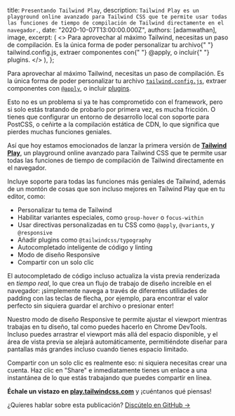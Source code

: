 
  title: `Presentando Tailwind Play`,
  description: `Tailwind Play es un playground online avanzado para Tailwind CSS que te permite usar todas las funciones de tiempo de compilación de Tailwind directamente en el navegador.`,
  date: "2020-10-07T13:00:00.000Z",
  authors: [adamwathan],
  image,
  excerpt: (
    <>
      Para aprovechar al máximo Tailwind, necesitas un paso de compilación. Es la única forma de poder personalizar tu archivo{" "}
      <Link href="https://v2.tailwindcss.com/docs/configuration">tailwind.config.js</Link>, extraer componentes con{" "}
      <Link href="https://v2.tailwindcss.com/docs/functions-and-directives#apply">@apply</Link>, o incluir{" "}
      <Link href="https://v2.tailwindcss.com/docs/plugins">plugins</Link>.
    </>
  ),
};

<YouTubeVideo id="eCWhTZ34Hck" />

Para aprovechar al máximo Tailwind, necesitas un paso de compilación. Es la única forma de poder personalizar tu archivo [`tailwind.config.js`](https://v2.tailwindcss.com/docs/configuration), extraer componentes con [`@apply`](https://v2.tailwindcss.com/docs/functions-and-directives#apply), o incluir [plugins](https://v2.tailwindcss.com/docs/plugins).

Esto no es un problema si ya te has comprometido con el framework, pero si solo estás tratando de probarlo por primera vez, es mucha fricción. O tienes que configurar un entorno de desarrollo local con soporte para PostCSS, o ceñirte a la compilación estática de CDN, lo que significa que pierdes muchas funciones geniales.

Así que hoy estamos emocionados de lanzar la primera versión de [**Tailwind Play**](https://play.tailwindcss.com), un playground online avanzado para Tailwind CSS que te permite usar todas las funciones de tiempo de compilación de Tailwind directamente en el navegador.

Incluye soporte para todas las funciones más geniales de Tailwind, además de un montón de cosas que son incluso mejores en Tailwind Play que en tu editor, como:

- Personalizar tu tema de Tailwind
- Habilitar variantes especiales, como `group-hover` o `focus-within`
- Usar directivas personalizadas en tu CSS como `@apply`, `@variants`, y `@responsive`
- Añadir plugins como `@tailwindcss/typography`
- Autocompletado inteligente de código y linting
- Modo de diseño Responsive
- Compartir con un solo clic

El autocompletado de código incluso actualiza la vista previa renderizada en _tiempo real_, lo que crea un flujo de trabajo de diseño increíble en el navegador: ¡simplemente navega a través de diferentes utilidades de padding con las teclas de flecha, por ejemplo, para encontrar el valor perfecto sin siquiera guardar el archivo o presionar enter!

Nuestro modo de diseño Responsive te permite ajustar el viewport mientras trabajas en tu diseño, tal como puedes hacerlo en Chrome DevTools. Incluso puedes arrastrar el viewport más allá del espacio disponible, y el área de vista previa se alejará automáticamente, permitiéndote diseñar para pantallas más grandes incluso cuando tienes espacio limitado.

Compartir con un solo clic es realmente eso: ni siquiera necesitas crear una cuenta. Haz clic en "Share" e inmediatamente tienes un enlace a una instantánea de lo que estás trabajando que puedes compartir en línea.

**Échale un vistazo en [play.tailwindcss.com](https://play.tailwindcss.com)** y ¡cuéntanos qué piensas!

¿Quieres hablar sobre esta publicación? <a href="https://github.com/tailwindcss/tailwindcss/discussions/2511">Discútelo en GitHub →</a>
